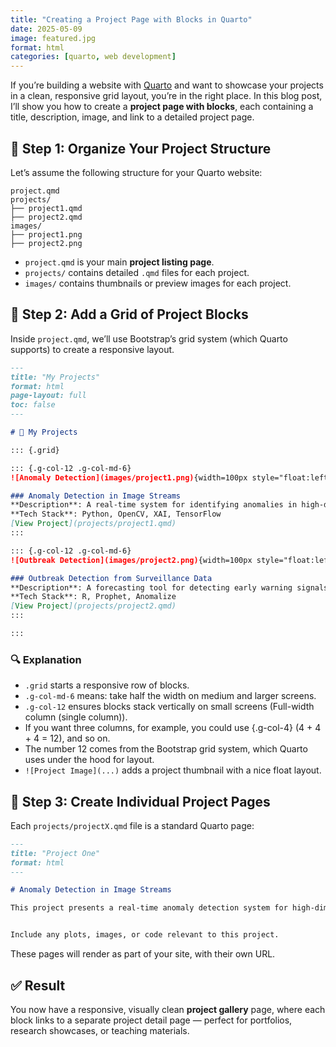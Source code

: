 ```yaml
---
title: "Creating a Project Page with Blocks in Quarto"
date: 2025-05-09
image: featured.jpg
format: html
categories: [quarto, web development]
---
```


If you're building a website with [Quarto](https://quarto.org) and want to showcase your projects in a clean, responsive grid layout, you're in the right place. In this blog post, I’ll show you how to create a **project page with blocks**, each containing a title, description, image, and link to a detailed project page.

## 📁 Step 1: Organize Your Project Structure

Let’s assume the following structure for your Quarto website:

```         
project.qmd
projects/
├── project1.qmd
├── project2.qmd
images/
├── project1.png
├── project2.png
```

-   `project.qmd` is your main **project listing page**.
-   `projects/` contains detailed `.qmd` files for each project.
-   `images/` contains thumbnails or preview images for each project.

## 🧱 Step 2: Add a Grid of Project Blocks

Inside `project.qmd`, we’ll use Bootstrap’s grid system (which Quarto supports) to create a responsive layout.

``` markdown
---
title: "My Projects"
format: html
page-layout: full
toc: false
---

# 🚀 My Projects

::: {.grid}

::: {.g-col-12 .g-col-md-6}
![Anomaly Detection](images/project1.png){width=100px style="float:left; margin-right:1em;"}

### Anomaly Detection in Image Streams  
**Description**: A real-time system for identifying anomalies in high-dimensional image data using explainable AI techniques.  
**Tech Stack**: Python, OpenCV, XAI, TensorFlow  
[View Project](projects/project1.qmd)
:::

::: {.g-col-12 .g-col-md-6}
![Outbreak Detection](images/project2.png){width=100px style="float:left; margin-right:1em;"}

### Outbreak Detection from Surveillance Data  
**Description**: A forecasting tool for detecting early warning signals of disease outbreaks using time series and anomaly detection models.  
**Tech Stack**: R, Prophet, Anomalize  
[View Project](projects/project2.qmd)
:::

:::
```

### 🔍 Explanation

-   `.grid` starts a responsive row of blocks.
-   `.g-col-md-6` means: take half the width on medium and larger screens.
-   `.g-col-12` ensures blocks stack vertically on small screens (Full-width column (single column)).
-    If you want three columns, for example, you could use {.g-col-4} (4 + 4 + 4 = 12), and so on.
-    The number 12 comes from the Bootstrap grid system, which Quarto uses under the hood for layout.
-   `![Project Image](...)` adds a project thumbnail with a nice float layout.

## 📝 Step 3: Create Individual Project Pages

Each `projects/projectX.qmd` file is a standard Quarto page:

``` markdown
---
title: "Project One"
format: html
---

# Anomaly Detection in Image Streams

This project presents a real-time anomaly detection system for high-dimensional image streams, designed to identify unexpected or suspicious patterns. We leverage explainable AI (XAI) techniques to interpret model predictions and highlight regions of interest in images.


Include any plots, images, or code relevant to this project.
```

These pages will render as part of your site, with their own URL.


## ✅ Result

You now have a responsive, visually clean **project gallery** page, where each block links to a separate project detail page — perfect for portfolios, research showcases, or teaching materials.

